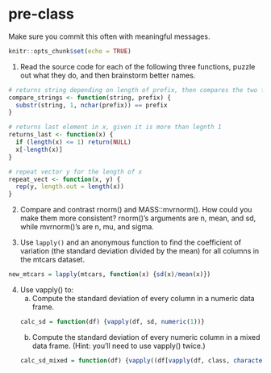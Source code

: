 # pre-class

Make sure you commit this often with meaningful messages. 

```r
knitr::opts_chunk$set(echo = TRUE)
```

1. Read the source code for each of the following three functions, puzzle out what they do, and then brainstorm better names.

```r
# returns string depending on length of prefix, then compares the two for equality
compare_strings <- function(string, prefix) {
  substr(string, 1, nchar(prefix)) == prefix
}

# returns last element in x, given it is more than legnth 1
returns_last <- function(x) {
  if (length(x) <= 1) return(NULL)
  x[-length(x)]
}

# repeat vector y for the length of x
repeat_vect <- function(x, y) {
  rep(y, length.out = length(x))
}
```

2. Compare and contrast rnorm() and MASS::mvrnorm(). How could you make them more consistent?
rnorm()'s arguments are n, mean, and sd, while mvrnorm()'s are n, mu, and sigma. 


3. Use `lapply()` and an anonymous function to find the coefficient of variation (the standard deviation divided by the mean) for all columns in the mtcars dataset. 
```r
new_mtcars = lapply(mtcars, function(x) {sd(x)/mean(x)})
```

4. Use vapply() to:
    a. Compute the standard deviation of every column in a numeric data frame.
```r
calc_sd = function(df) {vapply(df, sd, numeric(1))}
```
    b. Compute the standard deviation of every numeric column in a mixed data frame. (Hint: you’ll need to use vapply() twice.)
```r
calc_sd_mixed = function(df) {vapply((df[vapply(df, class, character(1)) == "numeric"]), sd, numeric(1))}
```
    


